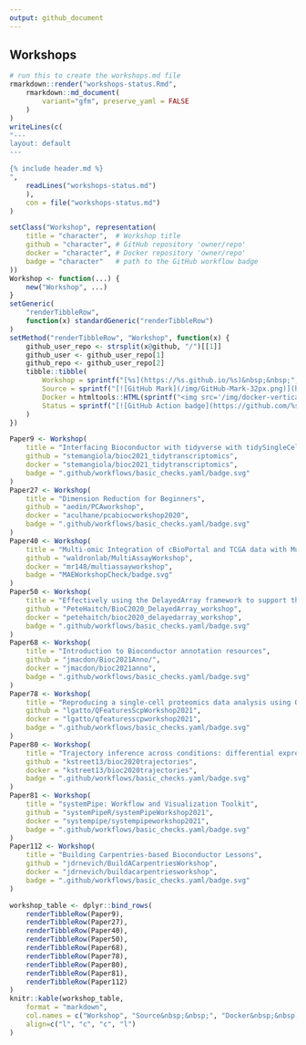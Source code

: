 ```yaml
---
output: github_document
---
```


## Workshops

```r
# run this to create the workshops.md file
rmarkdown::render("workshops-status.Rmd",
    rmarkdown::md_document(
        variant="gfm", preserve_yaml = FALSE
    )
)
writeLines(c(
"---
layout: default
---

{% include header.md %}
",
    readLines("workshops-status.md")
    ),
    con = file("workshops-status.md")
)
```

```r
setClass("Workshop", representation(
    title = "character",  # Workshop title
    github = "character", # GitHub repository 'owner/repo'
    docker = "character", # Docker repository 'owner/repo'
    badge = "character"   # path to the GitHub workflow badge
))
Workshop <- function(...) {
    new("Workshop", ...)
}
setGeneric(
    "renderTibbleRow",
    function(x) standardGeneric("renderTibbleRow")
)
setMethod("renderTibbleRow", "Workshop", function(x) {
    github_user_repo <- strsplit(x@github, "/")[[1]]
    github_user <- github_user_repo[1]
    github_repo <- github_user_repo[2]
    tibble::tibble(
        Workshop = sprintf("[%s](https://%s.github.io/%s)&nbsp;&nbsp;", x@title, github_user, github_repo),
        Source = sprintf("[![GitHub Mark](/img/GitHub-Mark-32px.png)](https://github.com/%s)", x@github),
        Docker = htmltools::HTML(sprintf("<img src='/img/docker-vertical-logo-monochromatic.png' alt='Girl in a jacket' width='32' height='32'>")),
        Status = sprintf("[![GitHub Action badge](https://github.com/%s/workflows/%s)](https://github.com/%s/actions)", x@github, x@badge, x@github)
    )
})
```

```r
Paper9 <- Workshop(
    title = "Interfacing Bioconductor with tidyverse with tidySingleCellExperiment and tidySummarisedExperiment",
    github = "stemangiola/bioc2021_tidytranscriptomics",
    docker = "stemangiola/bioc2021_tidytranscriptomics",
    badge = ".github/workflows/basic_checks.yaml/badge.svg"
)
Paper27 <- Workshop(
    title = "Dimension Reduction for Beginners",
    github = "aedin/PCAworkshop",
    docker = "aculhane/pcabiocworkshop2020",
    badge = ".github/workflows/basic_checks.yaml/badge.svg"
)
Paper40 <- Workshop(
    title = "Multi-omic Integration of cBioPortal and TCGA data with MultiAssayExperiment",
    github = "waldronlab/MultiAssayWorkshop",
    docker = "mr148/multiassayworkshop",
    badge = "MAEWorkshopCheck/badge.svg"
)
Paper50 <- Workshop(
    title = "Effectively using the DelayedArray framework to support the analysis of large datasets",
    github = "PeteHaitch/BioC2020_DelayedArray_workshop",
    docker = "petehaitch/bioc2020_delayedarray_workshop",
    badge = ".github/workflows/basic_checks.yaml/badge.svg"
)
Paper68 <- Workshop(
    title = "Introduction to Bioconductor annotation resources",
    github = "jmacdon/Bioc2021Anno/",
    docker = "jmacdon/bioc2021anno",
    badge = ".github/workflows/basic_checks.yaml/badge.svg"
)
Paper78 <- Workshop(
    title = "Reproducing a single-cell proteomics data analysis using QFeatures and scp",
    github = "lgatto/QFeaturesScpWorkshop2021",
    docker = "lgatto/qfeaturesscpworkshop2021",
    badge = ".github/workflows/basic_checks.yaml/badge.svg"
)
Paper80 <- Workshop(
    title = "Trajectory inference across conditions: differential expression and differential progression",
    github = "kstreet13/bioc2020trajectories",
    docker = "kstreet13/bioc2020trajectories",
    badge = ".github/workflows/basic_checks.yaml/badge.svg"
)
Paper81 <- Workshop(
    title = "systemPipe: Workflow and Visualization Toolkit",
    github = "systemPipeR/systemPipeWorkshop2021",
    docker = "systempipe/systempipeworkshop2021",
    badge = ".github/workflows/basic_checks.yaml/badge.svg"
)
Paper112 <- Workshop(
    title = "Building Carpentries-based Bioconductor Lessons",
    github = "jdrnevich/BuildACarpentriesWorkshop",
    docker = "jdrnevich/buildacarpentriesworkshop",
    badge = ".github/workflows/basic_checks.yaml/badge.svg"
)
```

```r
workshop_table <- dplyr::bind_rows(
    renderTibbleRow(Paper9),
    renderTibbleRow(Paper27),
    renderTibbleRow(Paper40),
    renderTibbleRow(Paper50),
    renderTibbleRow(Paper68),
    renderTibbleRow(Paper78),
    renderTibbleRow(Paper80),
    renderTibbleRow(Paper81),
    renderTibbleRow(Paper112)
)
knitr::kable(workshop_table,
    format = "markdown",
    col.names = c("Workshop", "Source&nbsp;&nbsp;", "Docker&nbsp;&nbsp;", "Status"),
    align=c("l", "c", "c", "l")
)
```
